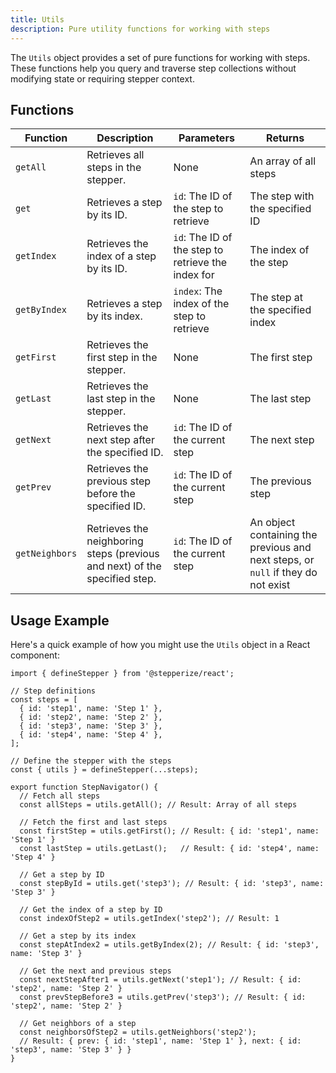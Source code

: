 ```yaml
---
title: Utils
description: Pure utility functions for working with steps
---
```


The `Utils` object provides a set of pure functions for working with steps. These functions help you query and traverse step collections without modifying state or requiring stepper context.

## Functions

| Function | Description | Parameters | Returns |
| --- | --- | --- | --- |
| `getAll` | Retrieves all steps in the stepper. | None | An array of all steps |
| `get` | Retrieves a step by its ID. | `id`: The ID of the step to retrieve | The step with the specified ID |
| `getIndex` | Retrieves the index of a step by its ID. | `id`: The ID of the step to retrieve the index for | The index of the step |
| `getByIndex` | Retrieves a step by its index. | `index`: The index of the step to retrieve | The step at the specified index |
| `getFirst` | Retrieves the first step in the stepper. | None | The first step |
| `getLast` | Retrieves the last step in the stepper. | None | The last step |
| `getNext` | Retrieves the next step after the specified ID. | `id`: The ID of the current step | The next step |
| `getPrev` | Retrieves the previous step before the specified ID. | `id`: The ID of the current step | The previous step |
| `getNeighbors` | Retrieves the neighboring steps (previous and next) of the specified step. | `id`: The ID of the current step | An object containing the previous and next steps, or `null` if they do not exist |

## Usage Example

Here's a quick example of how you might use the `Utils` object in a React component:

```tsx
import { defineStepper } from '@stepperize/react';

// Step definitions
const steps = [
  { id: 'step1', name: 'Step 1' },
  { id: 'step2', name: 'Step 2' },
  { id: 'step3', name: 'Step 3' },
  { id: 'step4', name: 'Step 4' },
];

// Define the stepper with the steps
const { utils } = defineStepper(...steps);

export function StepNavigator() {
  // Fetch all steps
  const allSteps = utils.getAll(); // Result: Array of all steps

  // Fetch the first and last steps
  const firstStep = utils.getFirst(); // Result: { id: 'step1', name: 'Step 1' }
  const lastStep = utils.getLast();   // Result: { id: 'step4', name: 'Step 4' }

  // Get a step by ID
  const stepById = utils.get('step3'); // Result: { id: 'step3', name: 'Step 3' }

  // Get the index of a step by ID
  const indexOfStep2 = utils.getIndex('step2'); // Result: 1

  // Get a step by its index
  const stepAtIndex2 = utils.getByIndex(2); // Result: { id: 'step3', name: 'Step 3' }

  // Get the next and previous steps
  const nextStepAfter1 = utils.getNext('step1'); // Result: { id: 'step2', name: 'Step 2' }
  const prevStepBefore3 = utils.getPrev('step3'); // Result: { id: 'step2', name: 'Step 2' }

  // Get neighbors of a step
  const neighborsOfStep2 = utils.getNeighbors('step2'); 
  // Result: { prev: { id: 'step1', name: 'Step 1' }, next: { id: 'step3', name: 'Step 3' } }
}
```

